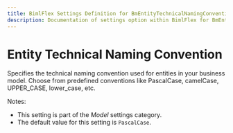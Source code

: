 ```yaml
---
title: BimlFlex Settings Definition for BmEntityTechnicalNamingConvention
description: Documentation of settings option within BimlFlex for BmEntityTechnicalNamingConvention
---
```

<head>
  <meta name="varigenceProduct" content="BimlFlex"></meta>
  <meta name="varigenceArticleType" content="Reference"></meta>
</head>

# Entity Technical Naming Convention

Specifies the technical naming convention used for entities in your business model. Choose from predefined conventions like PascalCase, camelCase, UPPER_CASE, lower_case, etc.

Notes:

* This setting is part of the *Model* settings category.
* The default value for this setting is `PascalCase`.
